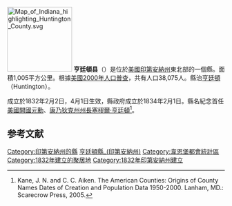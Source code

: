 {{noteTA
|G1=USState
}}

[[File:Map_of_Indiana_highlighting_Huntington_County.svg|150px]]
'''亨廷頓县'''（{{lang-en|Huntington County}}）是位於[[美國|美國]][[印第安納州|印第安納州]]東北部的一個縣。面積1,005平方公里。根據[[美國2000年人口普查|美國2000年人口普查]]，共有人口38,075人。縣治[[亨廷頓_(印第安納州)|亨廷頓]]（Huntington）。

成立於1832年2月2日，4月1日生效，縣政府成立於1834年2月1日。縣名紀念首任[[美國開國元勳|美國開國元勳]]、[[康乃狄克州|康乃狄克州]][[康乃狄克州州長|州長]][[塞繆爾·亨廷頓_(康乃狄克州州長)|塞穋爾·亨廷頓]]<ref>Kane, J. N. and C. C. Aiken. The American Counties: Origins of County Names Dates of Creation and Population Data 1950-2000. Lanham, MD.: Scarecrow Press, 2005.</ref>。

==参考文献==
{{Reflist}}

{{印第安納州}}
{{亨廷頓縣 (印地安納州)}}
{{Authority control}}

{{DEFAULTSORT:Huntington County}}
[[Category:印第安納州的縣|Category:印第安納州的縣]]
[[Category:亨廷頓縣_(印第安納州)|]]
[[Category:韋恩堡都會統計區|Category:韋恩堡都會統計區]]
[[Category:1832年建立的聚居地|Category:1832年建立的聚居地]]
[[Category:1832年印第安納州建立|Category:1832年印第安納州建立]]